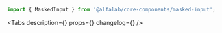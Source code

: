 



<Meta
    title='Компоненты/MaskedInput'
    component={MaskedInput}
/>

<!-- Canvas -->

<Story name='MaskedInput'>
    <div style={{ width: '240px' }}>
        <MaskedInput mask={mask} placeholder='0000 0000 0000 0000' block={true} />
    </div>
</Story>

<!-- Docs -->

<ComponentHeader
    name='MaskedInput'
    version={version}
    package='@alfalab/core-components/masked-input'
    stage={2}
/>

```jsx
import { MaskedInput } from '@alfalab/core-components/masked-input';
```

<Tabs
    description={<Description />}
    props={<Props of={MaskedInputTS} />}
    changelog={<Changelog />}
/>

